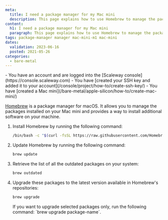 ```yaml
---
meta:
  title: I need a package manager for my Mac mini
  description: This page explains how to use Homebrew to manage the packages installed on your Mac mini and to install additional software.
content:
  h1: I need a package manager for my Mac mini
  paragraph: This page explains how to use Homebrew to manage the packages installed on your Mac mini and to install additional software.
tags: package-manager manager mac-mini-m1 mac-mini 
dates:
  validation: 2023-06-16
  posted: 2021-05-26
categories:
  - bare-metal
---
```


<Macro id="iam-requirements" />

<Message type="requirement">
  - You have an account and are logged into the [Scaleway console](https://console.scaleway.com)
  - You have [created your SSH key and added it to your account](/console/project/how-to/create-ssh-key/)
  - You have [created a Mac mini](/bare-metal/apple-silicon/how-to/create-mac-mini/)
</Message>

[Homebrew](https://brew.sh/) is a package manager for macOS. It allows you to manage the packages installed on your Mac mini and provides a way to install additional software on your machine.

1. Install Homebrew by running the following command:
    ```bash
    /bin/bash -c "$(curl -fsSL https://raw.githubusercontent.com/Homebrew/install/HEAD/install.sh)"
    ```
2. Update Homebrew by running the following command:
    ```bash
    brew update
    ```
3. Retrieve the list of all the outdated packages on your system:
    ```bash
    brew outdated
    ```
4. Upgrade these packages to the latest version available in Homebrew's repositories:
    ```bash
    brew upgrade
    ```

    <Message type="note">
      If you want to upgrade selected packages only, run the following command: `brew upgrade package-name`.
    </Message>
